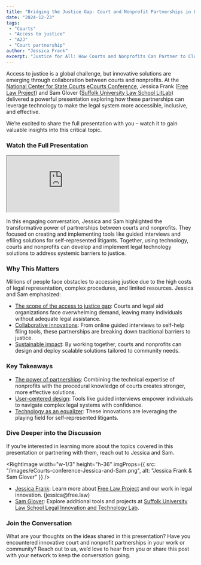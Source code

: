 ```yaml
---
title: "Bridging the Justice Gap: Court and Nonprofit Partnerships in Legal Technology"
date: "2024-12-23"
tags:
 - "Courts"
 - "Access to justice"
 - "A2J"
 - "Court partnership"
author: "Jessica Frank"
excerpt: "Justice for All: How Courts and Nonprofits Can Partner to Close the Justice Gap with Technology. Watch the eCourts talk!"
---
```


<div className="lead">
Access to justice is a global challenge, but innovative solutions are emerging through collaboration between courts
and nonprofits. At the <a href="https://www.ncsc.org/">National Center for State Courts</a>
<a href="https://e-courts.org/">eCourts Conference</a>, Jessica Frank (<a href="https://free.law">Free Law Project</a>)
and Sam Glover (<a href="https://suffolklitlab.org/">Suffolk University Law School LitLab</a>) delivered a powerful
presentation exploring how these partnerships can leverage technology to make the legal system more accessible,
inclusive, and effective.

We’re excited to share the full presentation with you – watch it to gain valuable insights into this critical topic.
</div>

### Watch the Full Presentation

<div style={{padding: "56.25% 0 0 0", position: "relative"}}>
  <iframe
    src="https://player.vimeo.com/video/1038971670?badge=0&amp;autopause=0&amp;player_id=0&amp;app_id=58479"
    allow="autoplay; fullscreen; picture-in-picture; clipboard-write"
    style={{position: "absolute", top: 0, left: 0, width: "100%", height: "100%"}}
    title="Building Access to Justice Infrastructure">
  </iframe>
</div>
<script src="https://player.vimeo.com/api/player.js"></script>

In this engaging conversation, Jessica and Sam highlighted the transformative power of partnerships between courts and
nonprofits. They focused on creating and implementing tools like guided interviews and efiling solutions for
self-represented litigants. Together, using technology, courts and nonprofits can develop and implement legal technology
solutions to address systemic barriers to justice.

### Why This Matters

Millions of people face obstacles to accessing justice due to the high costs of legal representation, complex
procedures, and limited resources. Jessica and Sam emphasized:
<ul>
  <li><u>The scope of the access to justice gap</u>: Courts and legal aid organizations face overwhelming demand,
    leaving many individuals without adequate legal assistance.</li>
  <li><u>Collaborative innovations</u>: From online guided interviews to self-help filing tools, these partnerships
    are breaking down traditional barriers to justice.</li>
  <li><u>Sustainable impact</u>: By working together, courts and nonprofits can design and deploy scalable solutions
    tailored to community needs.</li>
</ul>

### Key Takeaways

<ul>
  <li><u>The power of partnerships</u>: Combining the technical expertise of nonprofits with the procedural knowledge
    of courts creates stronger, more effective solutions.</li>
  <li><u>User-centered design</u>: Tools like guided interviews empower individuals to navigate complex legal systems
    with confidence.</li>
  <li><u>Technology as an equalizer</u>: These innovations are leveraging the playing field for self-represented
    litigants.</li>
</ul>

### Dive Deeper into the Discussion

If you’re interested in learning more about the topics covered in this presentation or partnering with them, reach out
to Jessica and Sam.

<RightImage
  width="w-1/3"
  height="h-36"
  imgProps={{
    src: "/images/eCourts-conference-Jessica-and-Sam.png",
    alt: "Jessica Frank & Sam Glover"
  }}
/>

<ul>
  <li>
    <a href="https://free.law/team/">Jessica Frank</a>: Learn more about <a href="https://free.law">Free Law Project</a>
    and our work in legal innovation. (jessica@free.law)
  </li>
  <li>
    <a href="https://suffolklitlab.org/team/#sam-glover">Sam Glover</a>: Explore additional tools and projects at
    <a href="https://suffolklitlab.org/">Suffolk University Law School Legal Innovation and Technology Lab</a>.
  </li>
</ul>

### Join the Conversation

What are your thoughts on the ideas shared in this presentation? Have you encountered innovative court and nonprofit
partnerships in your work or community? Reach out to us, we’d love to hear from you or share this post with your
network to keep the conversation going.

